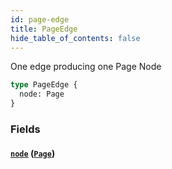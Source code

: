 ```yaml
---
id: page-edge
title: PageEdge
hide_table_of_contents: false
---
```



One edge producing one Page Node

```graphql
type PageEdge {
  node: Page
}
```


### Fields

#### [`node`](#) ([`Page`](/developers/demandhq-apis/demand-api/graphql/reference/objects/page))







